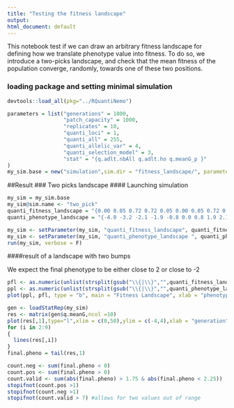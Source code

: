 ```yaml
---
title: "Testing the fitness landscape"
output:
html_document: default
---
```


This notebook test if we can draw an arbitrary fitness landscape for defining how we translate phenotype value into fitness. To do so, we introduce a two-picks landscape, and check that the mean fitness of the population converge, randomly, towards one of these two positions. 

### loading package and setting minimal simulation
```r
devtools::load_all(pkg="../RQuantiNemo")
```


```r
parameters = list("generations" = 1000,
                  "patch_capacity" = 1000,
                  "replicates" = 10,
                  "quanti_loci" = 1,
                  "quanti_all" = 255,
                  "quanti_allelic_var" = 4,
                  "quanti_selection_model" = 3,
                  "stat" = "{q.adlt.nbAll q.adlt.ho q.meanG_p }"
)
my_sim.base = new("simulation",sim.dir = "fitness_landscape/", parameters = parameters)
```


##Result
### Two picks landscape
#### Launching simulation
```r
my_sim = my_sim.base
my_sim@sim.name <- "two_pick"
quanti_fitness_landscape = "{0.00 0.05 0.72 0.72 0.05 0.00 0.05 0.72 0.72 0.05 0.00}"
quanti_phenotype_landscape = "{-4.0 -3.2 -2.1 -1.9 -0.8 0.0 0.8 1.9 2.1 3.2 4.0}"

my_sim <- setParameter(my_sim, "quanti_fitness_landscape", quanti_fitness_landscape)
my_sim <- setParameter(my_sim, "quanti_phenotype_landscape ", quanti_phenotype_landscape)
run(my_sim, verbose = F)
```

####result of a landscape with two bumps

We expect the final phenotype to be either close to 2 or close to -2 
```r
pfl <- as.numeric(unlist(strsplit(gsub("\\{|\\}","",quanti_fitness_landscape)," ")))
ppl <- as.numeric(unlist(strsplit(gsub("\\{|\\}","",quanti_phenotype_landscape)," ")))
plot(ppl, pfl, type = "b", main = "Fitness Landscape", xlab = "phenotype", ylab = "Fitness")

gen <- loadStatRep(my_sim)
res <- matrix(gen$q.meanG,ncol =10)
plot(res[,1],type="l",xlim = c(0,50),ylim = c(-4,4),xlab = "generation",ylab = "Mean Phenotype",main = "evolution of the phenotype")
for (i in 2:9) 
{
  lines(res[,i])
}
final.pheno = tail(res,1)

count.neg <- sum(final.pheno < 0)
count.pos <- sum(final.pheno > 0)
count.valid <- sum(abs(final.pheno) > 1.75 & abs(final.pheno < 2.25))
stopifnot(count.pos >1)
stopifnot(count.neg >1)
stopifnot(count.valid > 7) #allows for two values out of range
```